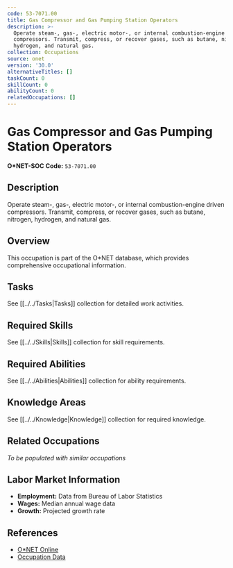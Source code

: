```yaml
---
code: 53-7071.00
title: Gas Compressor and Gas Pumping Station Operators
description: >-
  Operate steam-, gas-, electric motor-, or internal combustion-engine driven
  compressors. Transmit, compress, or recover gases, such as butane, nitrogen,
  hydrogen, and natural gas.
collection: Occupations
source: onet
version: '30.0'
alternativeTitles: []
taskCount: 0
skillCount: 0
abilityCount: 0
relatedOccupations: []
---
```

# Gas Compressor and Gas Pumping Station Operators

**O*NET-SOC Code:** `53-7071.00`

## Description

Operate steam-, gas-, electric motor-, or internal combustion-engine driven compressors. Transmit, compress, or recover gases, such as butane, nitrogen, hydrogen, and natural gas.

## Overview

This occupation is part of the O*NET database, which provides comprehensive occupational information.

## Tasks

See [[../../Tasks|Tasks]] collection for detailed work activities.

## Required Skills

See [[../../Skills|Skills]] collection for skill requirements.

## Required Abilities

See [[../../Abilities|Abilities]] collection for ability requirements.

## Knowledge Areas

See [[../../Knowledge|Knowledge]] collection for required knowledge.

## Related Occupations

*To be populated with similar occupations*

## Labor Market Information

- **Employment:** Data from Bureau of Labor Statistics
- **Wages:** Median annual wage data
- **Growth:** Projected growth rate

## References

- [O*NET Online](https://www.onetonline.org/link/summary/53-7071.00)
- [Occupation Data](https://www.onetcenter.org/)
